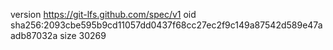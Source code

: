 version https://git-lfs.github.com/spec/v1
oid sha256:2093cbe595b9cd11057dd0437f68cc27ec2f9c149a87542d589e47aadb87032a
size 30269
